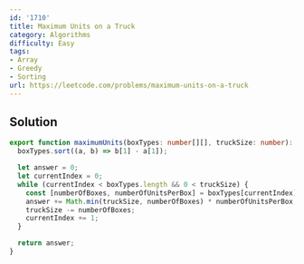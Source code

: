```yaml
---
id: '1710'
title: Maximum Units on a Truck
category: Algorithms
difficulty: Easy
tags:
- Array
- Greedy
- Sorting
url: https://leetcode.com/problems/maximum-units-on-a-truck
---
```


## Solution

```typescript filename="solution.ts" copy
export function maximumUnits(boxTypes: number[][], truckSize: number): number {
  boxTypes.sort((a, b) => b[1] - a[1]);

  let answer = 0;
  let currentIndex = 0;
  while (currentIndex < boxTypes.length && 0 < truckSize) {
    const [numberOfBoxes, numberOfUnitsPerBox] = boxTypes[currentIndex];
    answer += Math.min(truckSize, numberOfBoxes) * numberOfUnitsPerBox;
    truckSize -= numberOfBoxes;
    currentIndex += 1;
  }

  return answer;
}
```

